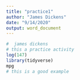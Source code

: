```yaml
---
title: "practice1"
author: "James Dickens"
date: "9/14/2020"
output: word_document
---
```


```r

#  james dickens
# this a practice activity
log(147)
library(tidyverse)
mpg
# this is a good example

```
